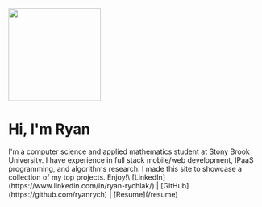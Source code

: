 

<div margin="25%">
<div style={{display: "flex", flexDirection: "row", justifyContent: "space-evenly"}}>
<img src="../../images/me.png" width="183" height="184" style={{borderRadius:"70%"}}/>
</div>
<h1>Hi, I'm Ryan</h1>

<p class="desktop">
I'm a computer science and applied mathematics student at Stony Brook University. I have experience in full stack mobile/web development, IPaaS programming, and algorithms research. I made this site to showcase a collection of my top projects. Enjoy!\
[LinkedIn](https://www.linkedin.com/in/ryan-rychlak/) | [GitHub](https://github.com/ryanrych) | [Resume](/resume)
</p>
</div>
